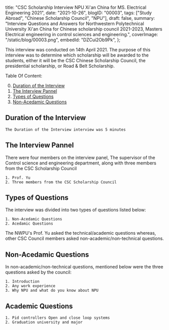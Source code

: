  title:
  "CSC Scholarship Interview NPU Xi'an China for MS. Electrical Engineering 2021",
 date: "2021-10-26",
 blogID: "00003",
 tags: ["Study Abroad", "Chinese Scholarship Council", "NPU"],
 draft: false,
 summary:
  "Interview Questions and Answers for Northwestern Polytechnical University Xi'an China for Chinese scholarship council 2021-2023, Masters Electrical engineering in control sciences and engineering.",
 coverImage: "/static/blog/00003.png",
 embedId: "DZCui2Ob9Pk",
};


This interview was conducted on 14th April 2021. The purpose of this interview was to determine which scholarship will be awarded to the students, either it will be the CSC Chinese Scholarship Council, the presidential scholarship, or Road & Belt Scholarship.

<YoutubeEmbed embedId='DZCui2Ob9Pk' />

Table Of Content:

0. [Duration of the Interview](#duration-of-thei-nterview)
1. [The Interview Pannel](#the-interview-pannel)
2. [Types of Questions](#types-of-questions)
3. [Non-Acedamic Questions](#non-acedamic-questions)

## Duration of the Interview

```
The Duration of the Interview interview was 5 minutes
```

## The Interview Pannel

There were four members on the interview panel, The supervisor of the Control science and engineering department, along with three members from the CSC Scholarship Council

```
1. Prof. Yu
2. Three members from the CSC Scholarship Council
```

## Types of Questions

The interview was divided into two types of questions listed below:

```
1. Non-Acedamic Questions
2. Acedamic Questions
```

The NWPU's Prof. Yu asked the technical/academic questions whereas, other CSC Council members asked non-academic/non-technical questions.

## Non-Acedamic Questions

In non-academic/non-technical questions, mentioned below were the three questions asked by the council:

```
1. Introduction
2. Any work experience
3. Why NPU and what do you know about NPU
```

## Academic Questions

```
1. Pid controllers Open and close loop systems
2. Graduation university and major
```
